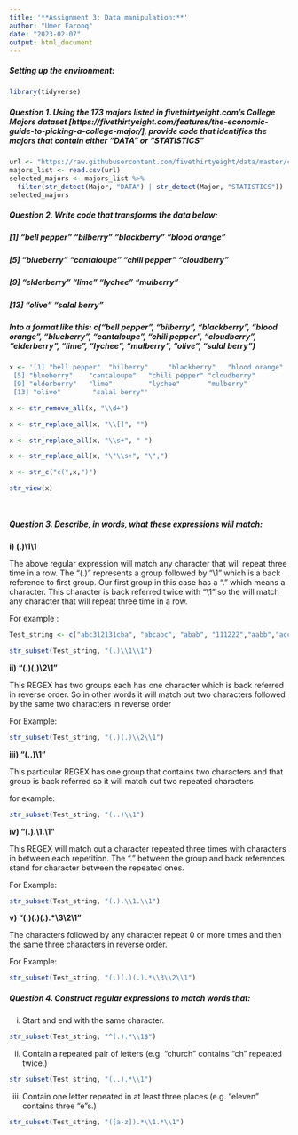 ---
title: '**Assignment 3: Data manipulation:**'
author: "Umer Farooq"
date: "2023-02-07"
output: html_document
---
##### **Setting up the environment:**
```{r }
library(tidyverse)
```
##### **Question 1.** Using the 173 majors listed in fivethirtyeight.com’s College Majors dataset [https://fivethirtyeight.com/features/the-economic-guide-to-picking-a-college-major/], provide code that identifies the majors that contain either "DATA" or "STATISTICS"


```{r}
url <- "https://raw.githubusercontent.com/fivethirtyeight/data/master/college-majors/majors-list.csv"
majors_list <- read.csv(url)
selected_majors <- majors_list %>%
  filter(str_detect(Major, "DATA") | str_detect(Major, "STATISTICS"))
selected_majors
```

##### **Question 2.** Write code that transforms the data below:

##### [1] "bell pepper"  "bilberry"     "blackberry"   "blood orange" 
##### [5] "blueberry"    "cantaloupe"   "chili pepper" "cloudberry"  
##### [9] "elderberry"   "lime"         "lychee"       "mulberry"    
##### [13] "olive"        "salal berry"

##### Into a format like this: c("bell pepper", "bilberry", "blackberry", "blood orange", "blueberry", "cantaloupe", "chili pepper", "cloudberry", "elderberry", "lime", "lychee", "mulberry", "olive", "salal berry")




```{r}

x <- '[1] "bell pepper"  "bilberry"     "blackberry"   "blood orange" 
 [5] "blueberry"    "cantaloupe"   "chili pepper" "cloudberry"  
 [9] "elderberry"   "lime"         "lychee"       "mulberry"    
 [13] "olive"        "salal berry"'

x <- str_remove_all(x, "\\d+")

x <- str_replace_all(x, "\\[]", "")

x <- str_replace_all(x, "\\s+", " ")

x <- str_replace_all(x, "\"\\s+", "\",")

x <- str_c("c(",x,")")

str_view(x)




```



##### **Question 3.** Describe, in words, what these expressions will match:

**i) (.)\1\1**

The above regular expression will match any character that will repeat three time in a row. The "(.)" represents a group followed by "\1" which is a back reference to first group. Our first group in this case has a "." which means a character. This character is back referred twice with "\1" so the will match any character that will repeat three time in a row.

For example :
```{r}

Test_string <- c("abc312131cba", "abcabc", "abab", "111222","aabb","acca", "church","xyzzyx","reverence", "repeled", "pulp")

str_subset(Test_string, "(.)\\1\\1") 
```

**ii) "(.)(.)\\2\\1"**

This REGEX has two groups each has one character which is back referred in reverse order. So in other words it will match out two characters followed by the same two characters in reverse order

For Example: 
```{r}
str_subset(Test_string, "(.)(.)\\2\\1")
```

**iii) "(..)\1"**

This particular REGEX has one group that contains two characters and that group is back referred so it will match out two repeated characters

for example:
```{r}
str_subset(Test_string, "(..)\\1")
```



**iv) "(.).\\1.\\1"**

This REGEX will match out a character repeated three times with characters in between each repetition. The "." between  the group and back references stand for character between the repeated ones.

For Example:

```{r}
str_subset(Test_string, "(.).\\1.\\1")
```



**v) "(.)(.)(.).\*\\3\\2\\1"**

The characters followed by any character repeat 0 or more times and then the same three characters in reverse order.

For Example:
```{r}
str_subset(Test_string, "(.)(.)(.).*\\3\\2\\1")
```


##### **Question 4.** Construct regular expressions to match words that:

i) Start and end with the same character.

```{r}
str_subset(Test_string, "^(.).*\\1$")
```

ii) Contain a repeated pair of letters (e.g. "church" contains "ch" repeated twice.)

```{r}
str_subset(Test_string, "(..).*\\1")
```

iii) Contain one letter repeated in at least three places (e.g. "eleven" contains three "e"s.)

```{r}
str_subset(Test_string, "([a-z]).*\\1.*\\1")
```

